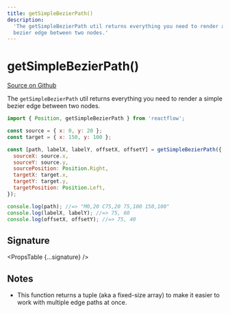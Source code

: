 ```yaml
---
title: getSimpleBezierPath()
description:
  'The getSimpleBezierPath util returns everything you need to render a simple
  bezier edge between two nodes.'
---
```



# getSimpleBezierPath()

[Source on Github](https://github.com/xyflow/xyflow/blob/v11/packages/core/src/components/Edges/SimpleBezierEdge.tsx/#L33)

The `getSimpleBezierPath` util returns everything you need to render a simple
bezier edge between two nodes.

```js
import { Position, getSimpleBezierPath } from 'reactflow';

const source = { x: 0, y: 20 };
const target = { x: 150, y: 100 };

const [path, labelX, labelY, offsetX, offsetY] = getSimpleBezierPath({
  sourceX: source.x,
  sourceY: source.y,
  sourcePosition: Position.Right,
  targetX: target.x,
  targetY: target.y,
  targetPosition: Position.Left,
});

console.log(path); //=> "M0,20 C75,20 75,100 150,100"
console.log(labelX, labelY); //=> 75, 60
console.log(offsetX, offsetY); //=> 75, 40
```

## Signature

<PropsTable {...signature} />

## Notes

- This function returns a tuple (aka a fixed-size array) to make it easier to
  work with multiple edge paths at once.
